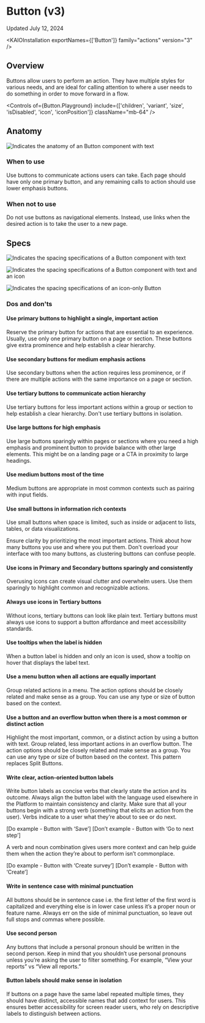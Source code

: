 
<Meta title="Components/Button/Button (v3)/Usage Guidelines" />

# Button (v3)

Updated July 12, 2024

<ResourceLinks
  sourceCode="https://github.com/cultureamp/kaizen-design-system/tree/main/packages/components/src/__rc__/Button"
  figma="https://www.figma.com/design/eZKEE5kXbEMY3lx84oz8iN/branch/sPhYSlgPScLOAOYfAbkaI5/%F0%9F%92%9C-Heart-UI-Kit?node-id=1929-17364&node-type=canvas&m=dev"
  apiSpecification="/?path=/docs/actions-button-button-v3-api-specification--docs"
/>

<KAIOInstallation exportNames={['Button']} family="actions" version="3" />

## Overview

Buttons allow users to perform an action. They have multiple styles for various needs, and are ideal for calling attention to where a user needs to do something in order to move forward in a flow.

<Canvas of={Button.Playground} />

<Controls
  of={Button.Playground}
  include={['children', 'variant', 'size', 'isDisabled', 'icon', 'iconPosition']}
  className="mb-64"
/>

## Anatomy

<img
  src={ButtonAnatomy}
  alt="Indicates the anatomy of an Button component with text"
  className="my-auto"
/>

### When to use

Use buttons to communicate actions users can take. Each page should have only one primary button, and any remaining calls to action should use lower emphasis buttons.

### When not to use

Do not use buttons as navigational elements. Instead, use links when the desired action is to take the user to a new page.

## Specs

<img
  src={ButtonSpec}
  alt="Indicates the spacing specifications of a Button component with text"
  className="mb-24 my-auto"
/>

<img
  src={ButtonIconSpec}
  alt="Indicates the spacing specifications of a Button component with text and an icon"
  className="mb-24 my-auto"
/>

<img
  src={ButtonIconOnlySpec}
  alt="Indicates the spacing specifications of an icon-only Button"
  className="mb-24 my-auto"
/>

### Dos and don'ts

#### Use primary buttons to highlight a single, important action

Reserve the primary button for actions that are essential to an experience. Usually, use only one primary button on a page or section. These buttons give extra prominence and help establish a clear hierarchy.

<DosAndDonts>
  <DoOrDont story={Button.DoExamplePrimaryAndSecondary} />
  <DoOrDont story={Button.DontExamplePrimaryAndSecondary} isDont />
</DosAndDonts>

#### Use secondary buttons for medium emphasis actions

Use secondary buttons when the action requires less prominence, or if there are multiple actions with the same importance on a page or section.

#### Use tertiary buttons to communicate action hierarchy

Use tertiary buttons for less important actions within a group or section to help establish a clear hierarchy. Don't use tertiary buttons in isolation.

#### Use large buttons for high emphasis

Use large buttons sparingly within pages or sections where you need a high emphasis and prominent button to provide balance with other large elements. This might be on a landing page or a CTA in proximity to large headings.

<DosAndDonts>
  <DoOrDont story={Button.DoExampleCta} />
</DosAndDonts>

#### Use medium buttons most of the time

Medium buttons are appropriate in most common contexts such as pairing with input fields.

<DosAndDonts>
  <DoOrDont story={Button.DoExampleDefaultToMediumSize} />
  <DoOrDont story={Button.DontExampleDefaultToMediumSize} isDont />
</DosAndDonts>

#### Use small buttons in information rich contexts

Use small buttons when space is limited, such as inside or adjacent to lists, tables, or data visualizations.

Ensure clarity by prioritizing the most important actions. Think about how many buttons you use and where you put them. Don't overload your interface with too many buttons, as clustering buttons can confuse people.

#### Use icons in Primary and Secondary buttons sparingly and consistently

Overusing icons can create visual clutter and overwhelm users. Use them sparingly to highlight common and recognizable actions.

<DosAndDonts>
  <DoOrDont story={Button.DoExampleUseIconsSparingly} />
  <DoOrDont story={Button.DontExampleUseIconsSparingly} isDont />
</DosAndDonts>

#### Always use icons in Tertiary buttons

Without icons, tertiary buttons can look like plain text. Tertiary buttons must always use icons to support a button affordance and meet accessibility standards.

#### Use tooltips when the label is hidden

When a button label is hidden and only an icon is used, show a tooltip on hover that displays the label text.

<DosAndDonts>
  <DoOrDont story={Button.DoExampleUseTooltips} />
  <DoOrDont story={Button.DontExampleUseTooltips} isDont />
</DosAndDonts>

#### Use a menu button when all actions are equally important

Group related actions in a menu. The action options should be closely related and make sense as a group. You can use any type or size of button based on the context.

<DosAndDonts>
  <DoOrDont story={Button.DoExampleMenuButton} />
</DosAndDonts>

#### Use a button and an overflow button when there is a most common or distinct action

Highlight the most important, common, or a distinct action by using a button with text. Group related, less important actions in an overflow button. The action options should be closely related and make sense as a group. You can use any type or size of button based on the context. This pattern replaces Split Buttons.

<DosAndDonts>
  <DoOrDont story={Button.DoExampleKebabMenuButton} />
</DosAndDonts>

#### Write clear, action-oriented button labels

Write button labels as concise verbs that clearly state the action and its outcome. Always align the button label with the language used elsewhere in the Platform to maintain consistency and clarity.
Make sure that all your buttons begin with a strong verb (something that elicits an action from the user). Verbs indicate to a user what they’re about to see or do next.

[Do example - Button with ‘Save’]
[Don’t example - Button with ‘Go to next step’]

<DosAndDonts>
  <DoOrDont story={Button.Playground} />
  <DoOrDont story={Button.Playground} isDont />
</DosAndDonts>

A verb and noun combination gives users more context and can help guide them when the action they’re about to perform isn’t commonplace.

[Do example - Button with ‘Create survey’]
[Don’t example - Button with ‘Create’]

<DosAndDonts>
  <DoOrDont story={Button.Playground} />
  <DoOrDont story={Button.Playground} isDont />
</DosAndDonts>

#### Write in sentence case with minimal punctuation

All buttons should be in sentence case i.e. the first letter of the first word is capitalized and everything else is in lower case unless it’s a proper noun or feature name. Always err on the side of minimal punctuation, so leave out full stops and commas where possible.

<DosAndDonts>
  <DoOrDont story={Button.DoExampleMinimalPunctuation} />
  <DoOrDont story={Button.DontExampleMinimalPunctuation} isDont />
</DosAndDonts>

#### Use second person

Any buttons that include a personal pronoun should be written in the second person. Keep in mind that you shouldn’t use personal pronouns unless you’re asking the user to filter something. For example, “View your reports” vs “View all reports.”

<DosAndDonts>
  <DoOrDont story={Button.DoExampleSecondPerson} />
  <DoOrDont story={Button.DontExampleSecondPerson} isDont />
</DosAndDonts>

#### Button labels should make sense in isolation

If buttons on a page have the same label repeated multiple times, they should have distinct, accessible names that add context for users. This ensures better accessibility for screen reader users, who rely on descriptive labels to distinguish between actions.

<DosAndDonts>
  <DoOrDont story={Button.DoExampleFunctionalLabels} />
  <DoOrDont story={Button.DontExampleFunctionalLabels} isDont />
</DosAndDonts>
